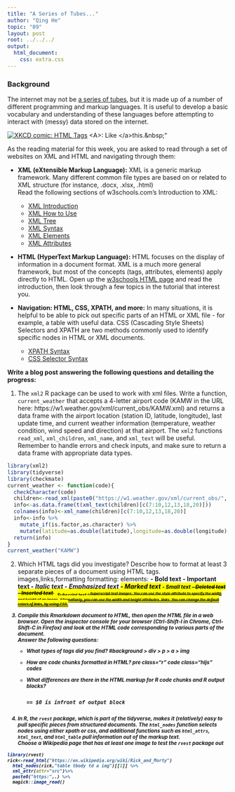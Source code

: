 ```yaml
---
title: "A Series of Tubes..."
author: "Qing He"
topic: "09"
layout: post
root: ../../../
output: 
  html_document: 
    css: extra.css
---
```


### Background

The internet may not be [a series of tubes](https://en.wikipedia.org/wiki/Series_of_tubes), but it is made up of a number of different programming and markup languages. It is useful to develop a basic vocabulary and understanding of these languages before attempting to interact with (messy) data stored on the internet. 

<div class="click-to-top">
<a href="https://www.xkcd.com/1144/"><img src="https://imgs.xkcd.com/comics/tags.png" alt="XKCD comic: HTML Tags" /></a>
<span>\<A\>: Like \</a\>this.\&nbsp;"</span>
</div>

As the reading material for this week, you are asked to read through a set of websites on XML and HTML and navigating through them:

- **XML (eXtensible Markup Language):**
XML is a generic markup framework. Many different common file types are based on or related to XML structure (for instance, .docx, .xlsx, .html) <bR>
Read the following sections of w3schools.com's Introduction to XML:

    - [XML Introduction](https://www.w3schools.com/xml/xml_whatis.asp)
    - [XML How to Use](https://www.w3schools.com/xml/xml_usedfor.asp)
    - [XML Tree](https://www.w3schools.com/xml/xml_tree.asp)
    - [XML Syntax](https://www.w3schools.com/xml/xml_syntax.asp)
    - [XML Elements](https://www.w3schools.com/xml/xml_elements.asp)
    - [XML Attributes](https://www.w3schools.com/xml/xml_attributes.asp)

- **HTML (HyperText Markup Language):** HTML focuses on the display of information in a document format. XML is a much more general framework, but most of the concepts (tags, attributes, elements) apply directly to HTML. Open up the [w3schools HTML page](https://www.w3schools.com/html/default.asp) and read the introduction, then look through a few topics in the tutorial that interest you. 

- **Navigation: HTML, CSS, XPATH, and more:** In many situations, it is helpful to be able to pick out specific parts of an HTML or XML file - for example, a table with useful data. CSS (Cascading Style Sheets) Selectors and XPATH are two methods commonly used to identify specific nodes in HTML or XML documents. 

    - [XPATH Syntax](https://www.w3schools.com/xml/xpath_syntax.asp)
    - [CSS Selector Syntax](https://www.w3schools.com/cssref/css_selectors.asp)

**Write a blog post answering the following questions and detailing the progress: **

1. The `xml2` R package can be used to work with xml files. Write a function, `current_weather` that accepts a 4-letter airport code (KAMW in the URL here: https://w1.weather.gov/xml/current_obs/KAMW.xml) and returns a data frame with the airport location (station ID, latitude, longitude), last update time, and current weather information (temperature, weather condition, wind speed and direction) at that airport. The `xml2` functions `read_xml`, `xml_children`, `xml_name`, and `xml_text` will be useful. Remember to handle errors and check inputs, and make sure to return a data frame with appropriate data types. 
```r
library(xml2)
library(tidyverse) 
library(checkmate)
current_weather <- function(code){
  checkCharacter(code)
  children<-read_xml(paste0("https://w1.weather.gov/xml/current_obs/", code,".xml")) %>%       xml_children() 
  info<-as.data.frame(t(xml_text(children)[c(7:10,12,13,18,20)]))
  colnames(info)<-xml_name(children)[c(7:10,12,13,18,20)]
  info<-info %>% 
    mutate_if(is.factor,as.character) %>% 
    mutate(latitude=as.double(latitude),longitude=as.double(longitude),wind_mph=as.numeric(wind_mph))
  return(info)
}
current_weather("KAMW")
```


2. Which HTML tags did you investigate? Describe how to format at least 3 separate pieces of a document using HTML tags.
images,links,formatting
formatting: 
elements:
<b> - Bold text
<strong> - Important text
<i> - Italic text
<em> - Emphasized text
<mark> - Marked text
<small> - Small text
<del> - Deleted text
<ins> - Inserted text
<sub> - Subscript text
<sup> - Superscript text
images:
You can use the style attribute to specify the width and height of an image.
Alternatively, you can use the width and height attributes.
links:
You can change the default colors of links, by using CSS.

3. Compile this Rmarkdown document to HTML, then open the HTML file in a web browser. Open the inspector console for your browser (Ctrl-Shift-I in Chrome, Ctrl-Shift-C in Firefox) and look at the HTML code corresponding to various parts of the document. <br>
Answer the following questions:

    - What types of tags did you find? 
    #background > div > p > a > img

    - How are code chunks formatted in HTML?
    pre class="r" 
    code class="hljs"  codes </code>
    
    - What differences are there in the HTML markup for R code chunks and R output blocks?
    <pre> == $0 is infront of output block
    
4. In R, the `rvest` package, which is part of the tidyverse, makes it (relatively) easy to pull specific pieces from structured documents. The `html_nodes` function selects nodes using either xpath or css, and additional functions such as `html_attrs`, `html_text`, and `html_table` pull information out of the markup text.<br>
Choose a Wikipedia page that has at least one image to test the `rvest` package out

```r
library(rvest)
rick<-read_html("https://en.wikipedia.org/wiki/Rick_and_Morty")
  html_nodes(rick,"table tbody td a img")[[1]] %>% 
  xml_attr(attr="src")%>%
  paste0("https:",.) %>%
  magick::image_read()
```
